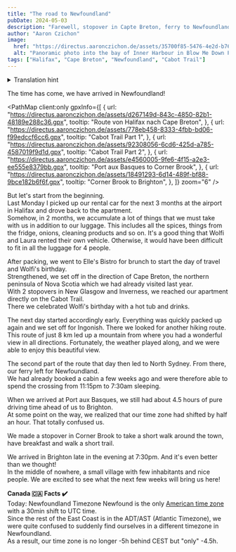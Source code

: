 ```yaml
---
title: "The road to Newfoundland"
pubDate: 2024-05-03
description: "Farewell, stopover in Capte Breton, ferry to Newfoundland and arrival in Brighton. We experienced a lot."
author: "Aaron Czichon"
image:
  href: "https://directus.aaronczichon.de/assets/35700f85-5476-4e2d-b76e-95bf6989fc4d.jpg?quality=70&width=1600"
  alt: "Panoramic photo into the bay of Inner Harbour in Blow Me Down Provincial Park"
tags: ["Halifax", "Cape Breton", "Newfoundland", "Cabot Trail"]
---
```



<details>
  <summary>Translation hint</summary>
  We implemented the English version of this blog for you in June. We will publish
  all new blog entries also in English. Every entry before Jun 24th 2024 is automatically
  translated through DeepL. So please apologize if the translation is not perfect.
  If you want to read the original German entry, please switch to the German version
  of our blog.
</details>

The time has come, we have arrived in Newfoundland!

<PathMap
  client:only
  gpxInfo={[
    {
      url: "https://directus.aaronczichon.de/assets/d267149d-843c-4850-82b1-48189e288c36.gpx",
      tooltip: "Route von Halifax nach Cape Breton",
    },
    {
      url: "https://directus.aaronczichon.de/assets/778eb458-8333-4fbb-bd06-f99edccf6cc6.gpx",
      tooltip: "Cabot Trail Part 1",
    },
    {
      url: "https://directus.aaronczichon.de/assets/92308056-6cd6-425d-a785-4587019f9d1d.gpx",
      tooltip: "Cabot Trail Part 2",
    },
    {
      url: "https://directus.aaronczichon.de/assets/e4560005-9fe6-4f15-a2e3-ee555e8379bb.gpx",
      tooltip: "Port aux Basques to Corner Brook",
    },
    {
      url: "https://directus.aaronczichon.de/assets/18491293-6d14-489f-bf88-9bce182b6f6f.gpx",
      tooltip: "Corner Brook to Brighton",
    },
  ]}
  zoom="6"
/>

<DirectusImage assetId="2c02e9c5-723f-4cef-b148-6e9831b4d692.jpg" />

But let's start from the beginning.  
Last Monday I picked up our rental car for the next 3 months at the airport in Halifax and drove back to the apartment.  
Somehow, in 2 months, we accumulate a lot of things that we must take with us in addition to our luggage. This includes all the spices, things from the fridge, onions, cleaning products and so on. It's a good thing that Wolfi and Laura rented their own vehicle. Otherwise, it would have been difficult to fit in all the luggage for 4 people.

<DirectusImage assetId="78ad889f-705f-4d98-8e51-d27d0bd13f1b.jpg" />

After packing, we went to Elle's Bistro for brunch to start the day of travel and Wolfi's birthday.  
Strengthened, we set off in the direction of Cape Breton, the northern peninsula of Nova Scotia which we had already visited last year.  
With 2 stopovers in New Glasgow and Inverness, we reached our apartment directly on the Cabot Trail.  
There we celebrated Wolfi's birthday with a hot tub and drinks.

<DirectusImage assetId="e975b0fa-cb28-484d-a1bc-b09f621628cc.jpg" />

<DirectusImage assetId="1be0ebb5-7903-4f38-92fb-e1e3207a6ea6.jpg" />

The next day started accordingly early. Everything was quickly packed up again and we set off for Ingonish. There we looked for another hiking route. This route of just 8 km led up a mountain from where you had a wonderful view in all directions. Fortunately, the weather played along, and we were able to enjoy this beautiful view.

The second part of the route that day then led to North Sydney. From there, our ferry left for Newfoundland.  
We had already booked a cabin a few weeks ago and were therefore able to spend the crossing from 11:15pm to 7:30am sleeping.

<DirectusImage assetId="b4aa42e8-85cd-4cb6-9428-a1a6d63448f5.jpg" />

<DirectusImage assetId="ceba1edd-81b0-4cee-92dd-4a9979742f6c.jpg" />

<DirectusImage assetId="d360f137-73c3-4081-a33d-815aa784e624.jpg" />

<DirectusImage assetId="ce35edd7-78bf-43f5-845c-7e322319fce3.jpg" />

<DirectusImage assetId="db4a74e6-333f-4715-a236-7b4453b20fcc.jpg" />

When we arrived at Port aux Basques, we still had about 4.5 hours of pure driving time ahead of us to Brighton.  
At some point on the way, we realized that our time zone had shifted by half an hour. That totally confused us.

We made a stopover in Corner Brook to take a short walk around the town, have breakfast and walk a short trail.

<DirectusImage assetId="306345da-ed86-4b37-9ea0-56fa93c74b52.jpg" />

We arrived in Brighton late in the evening at 7:30pm. And it's even better than we thought!  
In the middle of nowhere, a small village with few inhabitants and nice people. We are excited to see what the next few weeks will bring us here!

<DirectusImage assetId="7269b4eb-1661-4be3-b13a-5937df202006.jpg" />

**Canada 🇨🇦 Facts ✔️**  
Today: Newfoundland Timezone
Newfound is the only [American time zone](https://en.wikipedia.org/wiki/Newfoundland_Time_Zone) with a 30min shift to UTC time.  
Since the rest of the East Coast is in the ADT/AST (Atlantic Timezone), we were quite confused to suddenly find ourselves in a different timezone in Newfoundland.  
As a result, our time zone is no longer -5h behind CEST but "only" -4.5h.

<DirectusImage assetId="007f0c09-7bb0-4bb8-84ce-510a739a3576.jpg" />

<DirectusImage assetId="7ec6f4e6-2bce-46d3-aa8f-d6283ca8a035.jpg" />

<DirectusImage assetId="1c97f652-6f56-4999-b9e4-c677f79d9a0e.jpg" />
